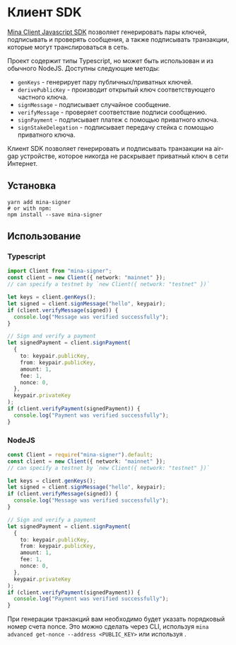 
# Клиент SDK

[Mina Client Javascript SDK](https://www.npmjs.com/package/@o1labs/клиент-sdk) позволяет генерировать пары ключей, подписывать и проверять сообщения, а также подписывать транзакции, которые могут транслироваться в сеть.

Проект содержит типы Typescript, но может быть использован и из обычного NodeJS. Доступны следующие методы:

- `genKeys` - генерирует пару публичных/приватных ключей.
- `derivePublicKey` - производит открытый ключ соответствующего частного ключа.
- `signMessage` - подписывает случайное сообщение.
- `verifyMessage` - проверяет соответствие подписи сообщению.
- `signPayment` - подписывает платеж с помощью приватного ключа.
- `signStakeDelegation` - подписывает передачу стейка с помощью приватного ключа.

<Alert>

Клиент SDK позволяет генерировать и подписывать транзакции на air-gap устройстве, которое никогда не раскрывает приватный ключ в сети Интернет.

</Alert>

## Установка

```
yarn add mina-signer
# or with npm:
npm install --save mina-signer
```

## Использование

### Typescript

```typescript
import Client from "mina-signer";
const client = new Client({ network: "mainnet" });
// can specify a testnet by `new Client({ network: "testnet" })`

let keys = client.genKeys();
let signed = client.signMessage("hello", keypair);
if (client.verifyMessage(signed)) {
  console.log("Message was verified successfully");
}

// Sign and verify a payment
let signedPayment = client.signPayment(
  {
    to: keypair.publicKey,
    from: keypair.publicKey,
    amount: 1,
    fee: 1,
    nonce: 0,
  },
  keypair.privateKey
);
if (client.verifyPayment(signedPayment)) {
  console.log("Payment was verified successfully");
}
```

### NodeJS

```typescript
const Client = require("mina-signer").default;
const client = new Client({ network: "mainnet" });
// can specify a testnet by `new Client({ network: "testnet" })`

let keys = client.genKeys();
let signed = client.signMessage("hello", keypair);
if (client.verifyMessage(signed)) {
  console.log("Message was verified successfully");
}

// Sign and verify a payment
let signedPayment = client.signPayment(
  {
    to: keypair.publicKey,
    from: keypair.publicKey,
    amount: 1,
    fee: 1,
    nonce: 0,
  },
  keypair.privateKey
);
if (client.verifyPayment(signedPayment)) {
  console.log("Payment was verified successfully");
}
```

<Alert>

При генерации транзакций вам необходимо будет указать порядковый номер счета nonce. Это можно сделать через CLI, используя `mina advanced get-nonce --address <PUBLIC_KEY>` или используя <DocLink copy="GraphQL" url="/developers/graphql-api" />.

</Alert>
